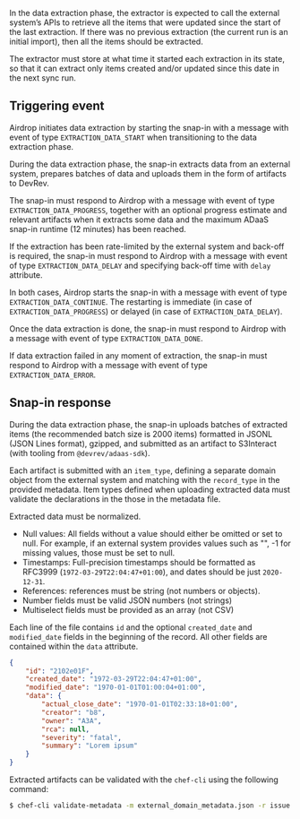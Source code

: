 
In the data extraction phase, the extractor is expected to call the external system’s APIs
to retrieve all the items that were updated since the start of the last extraction.
If there was no previous extraction (the current run is an initial import), then all the items should be extracted.

The extractor must store at what time it started each extraction in its state,
so that it can extract only items created and/or updated since this date in the next sync run.

## Triggering event

Airdrop initiates data extraction by starting the snap-in with a message with event of type  `EXTRACTION_DATA_START`
when transitioning to the data extraction phase.

During the data extraction phase, the snap-in extracts data from an external system,
prepares batches of data and uploads them in the form of artifacts to DevRev.

The snap-in must respond to Airdrop with a message with event of type `EXTRACTION_DATA_PROGRESS`,
together with an optional progress estimate and relevant artifacts
when it extracts some data and the maximum ADaaS snap-in runtime (12 minutes) has been reached.

If the extraction has been rate-limited by the external system and back-off is required, the snap-in must respond to
Airdrop with a message with event of type `EXTRACTION_DATA_DELAY` and specifying back-off time with `delay` attribute.

In both cases, Airdrop starts the snap-in with a message with event of type `EXTRACTION_DATA_CONTINUE`.
The restarting is immediate (in case of `EXTRACTION_DATA_PROGRESS`) or delayed (in case of `EXTRACTION_DATA_DELAY`).

Once the data extraction is done, the snap-in must respond to Airdrop with a message with event of type  `EXTRACTION_DATA_DONE`.

If data extraction failed in any moment of extraction, the snap-in must respond to Airdrop with a message with event of type  `EXTRACTION_DATA_ERROR`.

## Snap-in response

During the data extraction phase, the snap-in uploads batches of extracted items (the recommended batch size is 2000 items) formatted in JSONL
(JSON Lines format), gzipped, and submitted as an artifact to S3Interact (with tooling from `@devrev/adaas-sdk`).

Each artifact is submitted with an `item_type`, defining a separate domain object from the external system and matching with the `record_type` in the provided metadata.
Item types defined when uploading extracted data must validate the declarations in the those in the metadata file.

Extracted data must be normalized.

- Null values: All fields without a value should either be omitted or set to null. For example, if an external system provides values such as "", -1 for missing values, those must be set to null.
- Timestamps: Full-precision timestamps should be formatted as RFC3999 (`1972-03-29T22:04:47+01:00`), and dates should be just `2020-12-31`.
- References: references must be string (not numbers or objects).
- Number fields must be valid JSON numbers (not strings)
- Multiselect fields must be provided as an array (not CSV)

Each line of the file contains `id` and the optional `created_date` and `modified_date` fields in the beginning of the record.
All other fields are contained within the `data` attribute.

```json
{
    "id": "2102e01F",
    "created_date": "1972-03-29T22:04:47+01:00",
    "modified_date": "1970-01-01T01:00:04+01:00",
    "data": {
        "actual_close_date": "1970-01-01T02:33:18+01:00",
        "creator": "b8",
        "owner": "A3A",
        "rca": null,
        "severity": "fatal",
        "summary": "Lorem ipsum"
    }
}
```


Extracted artifacts can be validated with the `chef-cli` using the following command:

```bash
$ chef-cli validate-metadata -m external_domain_metadata.json -r issue < extractor_issues_2.json
```